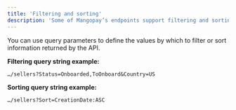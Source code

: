 ```yaml
---
title: 'Filtering and sorting'
description: 'Some of Mangopay’s endpoints support filtering and sorting features based on a given object’s parameters. This can prove useful to look for specific information and to improve performance.'
---
```



You can use query parameters to define the values by which to filter or sort information returned by the API.

**Filtering query string example:**

`…/sellers?Status=Onboarded,ToOnboard&Country=US`

**Sorting query string example:**

`…/sellers?Sort=CreationDate:ASC`